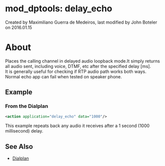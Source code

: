 
# mod_dptools: delay_echo 

 Created by  Maximiliano Guerra de Medeiros, last modified by  John Boteler on 2016.01.15

# About

Places the calling channel in delayed audio loopback mode.It simply returns all audio sent, including voice, DTMF, etc after the specified delay \[ms\].  
It is generally useful for checking if RTP audio path works both ways. Normal echo app can fail when tested on speaker phone.

## Example

### From the Dialplan

```xml
<action application="delay_echo" data="1000"/>
```

This example repeats back any audio it receives after a 1 second (1000 millisecond) delay.

## See Also

* [Dialplan](../../Dialplan/index.mdx#0-about)


